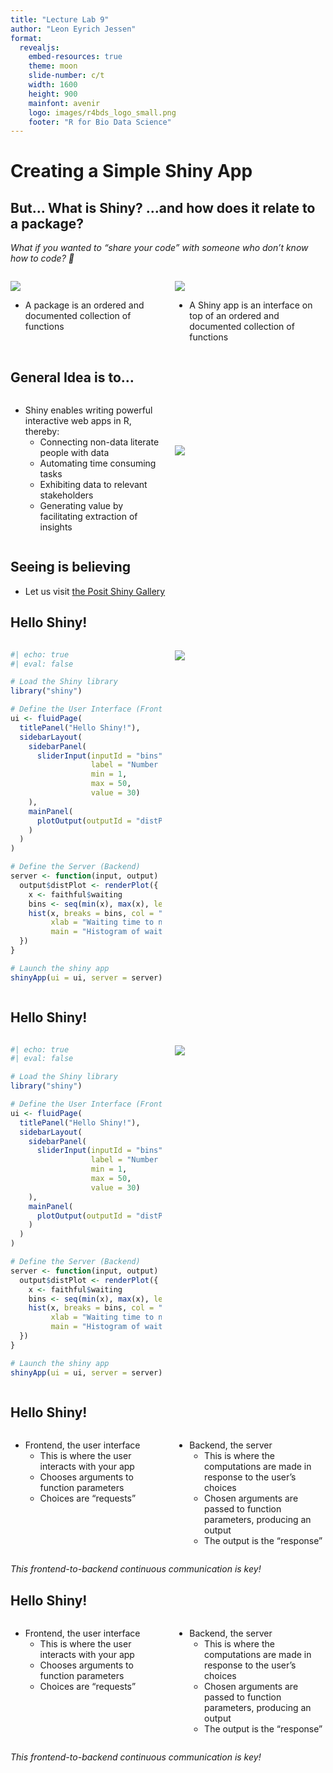 ```yaml
---
title: "Lecture Lab 9"
author: "Leon Eyrich Jessen"
format:
  revealjs:
    embed-resources: true
    theme: moon
    slide-number: c/t
    width: 1600
    height: 900
    mainfont: avenir
    logo: images/r4bds_logo_small.png
    footer: "R for Bio Data Science"
---
```


# Creating a Simple Shiny App


<!--# ---------------------------------------------------------------------- -->
<!--# SLIDE ---------------------------------------------------------------- -->
<!--# ---------------------------------------------------------------------- -->
## But... What is Shiny? ...and how does it relate to a package?

_What if you wanted to "share your code" with someone who don't know how to code? 🤔_

:::: {.columns}

::: {.column width="50%"}

![](images/logo_pkg_down_hex.png){fig-align="center"}

- A package is an ordered and documented collection of functions

:::

::: {.column width="50%"}

![](images/logo_shiny_hex.png){fig-align="center"}

- A Shiny app is an interface on top of an ordered and documented collection of functions

:::

::::


<!--# ---------------------------------------------------------------------- -->
<!--# SLIDE ---------------------------------------------------------------- -->
<!--# ---------------------------------------------------------------------- -->
## General Idea is to...

:::: {.columns}

::: {.column width="50%"}

- Shiny enables writing powerful interactive web apps in R, thereby:
  - Connecting non-data literate people with data
  - Automating time consuming tasks
  - Exhibiting data to relevant stakeholders
  - Generating value by facilitating extraction of insights

:::

::: {.column width="50%"}

<br>
<br>
<br>

![](images/shiny_data_to_action.png)

:::

::::

<!--# ---------------------------------------------------------------------- -->
<!--# SLIDE ---------------------------------------------------------------- -->
<!--# ---------------------------------------------------------------------- -->
## Seeing is believing

- Let us visit [the Posit Shiny Gallery](https://shiny.posit.co/r/gallery/)


<!--# ---------------------------------------------------------------------- -->
<!--# SLIDE ---------------------------------------------------------------- -->
<!--# ---------------------------------------------------------------------- -->
## Hello Shiny!

:::: {.columns}

::: {.column width="50%"}

```r
#| echo: true
#| eval: false

# Load the Shiny library
library("shiny")

# Define the User Interface (Frontend)
ui <- fluidPage(
  titlePanel("Hello Shiny!"),
  sidebarLayout(
    sidebarPanel(
      sliderInput(inputId = "bins",
                  label = "Number of bins:",
                  min = 1,
                  max = 50,
                  value = 30)
    ),
    mainPanel(
      plotOutput(outputId = "distPlot")
    )
  )
)

# Define the Server (Backend)
server <- function(input, output) {
  output$distPlot <- renderPlot({
    x <- faithful$waiting
    bins <- seq(min(x), max(x), length.out = input$bins + 1)
    hist(x, breaks = bins, col = "#75AADB", border = "white",
         xlab = "Waiting time to next eruption (in mins)",
         main = "Histogram of waiting times")
  })
}

# Launch the shiny app
shinyApp(ui = ui, server = server)
```

:::

::: {.column width="50%"}

![](images/shiny_hello_shiny_example.png)

:::

::::



<!--# ---------------------------------------------------------------------- -->
<!--# SLIDE ---------------------------------------------------------------- -->
<!--# ---------------------------------------------------------------------- -->
## Hello Shiny!

:::: {.columns}

::: {.column width="50%"}

```r
#| echo: true
#| eval: false

# Load the Shiny library
library("shiny")

# Define the User Interface (Frontend)
ui <- fluidPage(
  titlePanel("Hello Shiny!"),
  sidebarLayout(
    sidebarPanel(
      sliderInput(inputId = "bins",
                  label = "Number of bins:",
                  min = 1,
                  max = 50,
                  value = 30)
    ),
    mainPanel(
      plotOutput(outputId = "distPlot")
    )
  )
)

# Define the Server (Backend)
server <- function(input, output) {
  output$distPlot <- renderPlot({
    x <- faithful$waiting
    bins <- seq(min(x), max(x), length.out = input$bins + 1)
    hist(x, breaks = bins, col = "#75AADB", border = "white",
         xlab = "Waiting time to next eruption (in mins)",
         main = "Histogram of waiting times")
  })
}

# Launch the shiny app
shinyApp(ui = ui, server = server)
```

:::

::: {.column width="50%"}

![](images/shiny_01_hello_app_anatomy.png)

:::

::::



<!--# ---------------------------------------------------------------------- -->
<!--# SLIDE ---------------------------------------------------------------- -->
<!--# ---------------------------------------------------------------------- -->
## Hello Shiny!

:::: {.columns}

::: {.column width="50%"}

- Frontend, the user interface
  - This is where the user interacts with your app
  - Chooses arguments to function parameters
  - Choices are "requests"
  

:::

::: {.column width="50%"}

- Backend, the server
  - This is where the computations are made in response to the user's choices
  - Chosen arguments are passed to function parameters, producing an output
  - The output is the "response"

:::

::::

_This frontend-to-backend continuous communication is key!_



<!--# ---------------------------------------------------------------------- -->
<!--# SLIDE ---------------------------------------------------------------- -->
<!--# ---------------------------------------------------------------------- -->
## Hello Shiny!

:::: {.columns}

::: {.column width="50%"}

- Frontend, the user interface
  - This is where the user interacts with your app
  - Chooses arguments to function parameters
  - Choices are "requests"
  

:::

::: {.column width="50%"}

- Backend, the server
  - This is where the computations are made in response to the user's choices
  - Chosen arguments are passed to function parameters, producing an output
  - The output is the "response"

:::

::::

_This frontend-to-backend continuous communication is key!_
